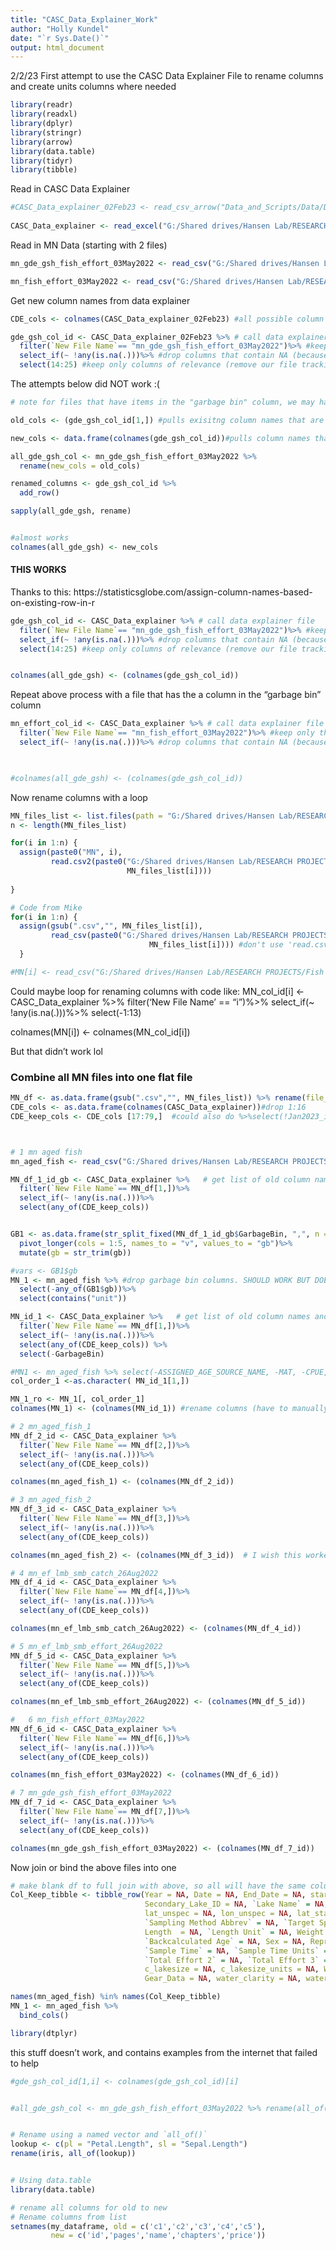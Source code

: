 ```yaml
---
title: "CASC_Data_Explainer_Work"
author: "Holly Kundel"
date: "`r Sys.Date()`"
output: html_document
---
```


2/2/23
First attempt to use the CASC Data Explainer File to rename columns and create units columns where needed

```r
library(readr)
library(readxl)
library(dplyr)
library(stringr)
library(arrow)
library(data.table)
library(tidyr)
library(tibble)
```

Read in CASC Data Explainer
```r
#CASC_Data_explainer_02Feb23 <- read_csv_arrow("Data_and_Scripts/Data/Data_Explainer/CASC_Data_Explainer_for_R_Data_Manipulation_02Feb23.csv")
  
CASC_Data_explainer <- read_excel("G:/Shared drives/Hansen Lab/RESEARCH PROJECTS/Fish Survey Data/CASC_Data_Explainer_for_R_Data_Manipulation.xlsx")
```

Read in MN Data (starting with 2 files)
```r
mn_gde_gsh_fish_effort_03May2022 <- read_csv("G:/Shared drives/Hansen Lab/RESEARCH PROJECTS/Fish Survey Data/MN_Data/MN_raw_disaggregated_data/mn_gde_gsh_fish_effort_03May2022.csv")

mn_fish_effort_03May2022 <- read_csv("G:/Shared drives/Hansen Lab/RESEARCH PROJECTS/Fish Survey Data/MN_Data/MN_raw_disaggregated_data/mn_fish_effort_03May2022.csv")
```

Get new column names from data explainer
```r
CDE_cols <- colnames(CASC_Data_explainer_02Feb23) #all possible column names, including garbage column

gde_gsh_col_id <- CASC_Data_explainer_02Feb23 %>% # call data explainer file
  filter(`New File Name`== "mn_gde_gsh_fish_effort_03May2022")%>% #keep only the row relevant to this file
  select_if(~ !any(is.na(.)))%>% #drop columns that contain NA (because that means df doesn't contain that info)
  select(14:25) #keep only columns of relevance (remove our file tracking and urls)
```

The attempts below did NOT work :(
```r
# note for files that have items in the "garbage bin" column, we may have a different process where we remove garbage columns after 'filter' but before dropping na columns

old_cols <- (gde_gsh_col_id[1,]) #pulls exisitng column names that are in row 1

new_cols <- data.frame(colnames(gde_gsh_col_id))#pulls column names that have a match in our file of interest 

all_gde_gsh_col <- mn_gde_gsh_fish_effort_03May2022 %>%
  rename(new_cols = old_cols)

renamed_columns <- gde_gsh_col_id %>%
  add_row()

sapply(all_gde_gsh, rename)


#almost works
colnames(all_gde_gsh) <- new_cols
```

#### THIS WORKS


Thanks to this: https://statisticsglobe.com/assign-column-names-based-on-existing-row-in-r

```R
gde_gsh_col_id <- CASC_Data_explainer %>% # call data explainer file
  filter(`New File Name`== "mn_gde_gsh_fish_effort_03May2022")%>% #keep only the row relevant to this file
  select_if(~ !any(is.na(.)))%>% #drop columns that contain NA (because that means df doesn't contain that info)
  select(14:25) #keep only columns of relevance (remove our file tracking and urls)


colnames(all_gde_gsh) <- (colnames(gde_gsh_col_id))
```


Repeat above process with a file that has the a column in the "garbage bin" column
```r
mn_effort_col_id <- CASC_Data_explainer %>% # call data explainer file
  filter(`New File Name`== "mn_fish_effort_03May2022")%>% #keep only the row relevant to this file
  select_if(~ !any(is.na(.)))%>% #drop columns that contain NA (because that means df doesn't contain that info)
  


#colnames(all_gde_gsh) <- (colnames(gde_gsh_col_id))
```

Now rename columns with a loop
```r
MN_files_list <- list.files(path = "G:/Shared drives/Hansen Lab/RESEARCH PROJECTS/Fish Survey Data/MN_Data/MN_raw_disaggregated_data", pattern = "mn_")
n <- length(MN_files_list)

for(i in 1:n) {
  assign(paste0("MN", i),
         read.csv2(paste0("G:/Shared drives/Hansen Lab/RESEARCH PROJECTS/Fish Survey Data/MN_Data/MN_raw_disaggregated_data/",
                          MN_files_list[i])))
  
}

# Code from Mike
for(i in 1:n) {
  assign(gsub(".csv","", MN_files_list[i]),
         read_csv(paste0("G:/Shared drives/Hansen Lab/RESEARCH PROJECTS/Fish Survey Data/MN_Data/MN_raw_disaggregated_data/",
                               MN_files_list[i]))) #don't use 'read.csv2, only get one column
  }  

#MN[i] <- read_csv("G:/Shared drives/Hansen Lab/RESEARCH PROJECTS/Fish Survey Data/MN_Data/MN_raw_disaggregated_data/"[i])
```
Could maybe loop for renaming columns with code like:
MN_col_id[i] <- CASC_Data_explainer %>%
    filter('New File Name' == "i")%>%
    select_if(~ !any(is.na(.)))%>%
    select(-1:13)
  
  colnames(MN[i]) <- colnames(MN_col_id[i])
  
  But that didn't work lol

### Combine all MN files into one flat file
```r
MN_df <- as.data.frame(gsub(".csv","", MN_files_list)) %>% rename(file_name = 1)
CDE_cols <- as.data.frame(colnames(CASC_Data_explainer))#drop 1:16
CDE_keep_cols <- CDE_cols [17:79,]  #could also do %>%select(!Jan2023_inventoried:Targeted_or_Standard)



# 1 mn aged fish
mn_aged_fish <- read_csv("G:/Shared drives/Hansen Lab/RESEARCH PROJECTS/Fish Survey Data/MN_Data/MN_raw_disaggregated_data/mn_aged_fish.csv")

MN_df_1_id_gb <- CASC_Data_explainer %>%   # get list of old column names and new column names
  filter(`New File Name`== MN_df[1,])%>%
  select_if(~ !any(is.na(.)))%>%
  select(any_of(CDE_keep_cols))


GB1 <- as.data.frame(str_split_fixed(MN_df_1_id_gb$GarbageBin, ",", n = Inf))%>% # get list of columns in "garbage bin"
  pivot_longer(cols = 1:5, names_to = "v", values_to = "gb")%>%
  mutate(gb = str_trim(gb))

#vars <- GB1$gb
MN_1 <- mn_aged_fish %>% #drop garbage bin columns. SHOULD WORK BUT DOESN"T, only does first garbage column
  select(-any_of(GB1$gb))%>%
  select(contains("unit"))

MN_id_1 <- CASC_Data_explainer %>%   # get list of old column names and new column names
  filter(`New File Name`== MN_df[1,])%>%
  select_if(~ !any(is.na(.)))%>%
  select(any_of(CDE_keep_cols)) %>%
  select(-GarbageBin)

#MN1 <- mn_aged_fish %>% select(-ASSIGNED_AGE_SOURCE_NAME, -MAT, -CPUE, -AREA, -SRVY_DT)
col_order_1 <-as.character( MN_id_1[1,])

MN_1_ro <- MN_1[, col_order_1]
colnames(MN_1) <- (colnames(MN_id_1)) #rename columns (have to manually type df name in first 'colnames()' argument)

# 2 mn_aged_fish_1
MN_df_2_id <- CASC_Data_explainer %>%
  filter(`New File Name`== MN_df[2,])%>%
  select_if(~ !any(is.na(.)))%>%
  select(any_of(CDE_keep_cols))

colnames(mn_aged_fish_1) <- (colnames(MN_df_2_id))

# 3 mn_aged_fish_2
MN_df_3_id <- CASC_Data_explainer %>%
  filter(`New File Name`== MN_df[3,])%>%
  select_if(~ !any(is.na(.)))%>%
  select(any_of(CDE_keep_cols))

colnames(mn_aged_fish_2) <- (colnames(MN_df_3_id))  # I wish this worked colnames(MN_df[3,]) <- (colnames(MN_df_3_id))

# 4 mn_ef_lmb_smb_catch_26Aug2022
MN_df_4_id <- CASC_Data_explainer %>%
  filter(`New File Name`== MN_df[4,])%>%
  select_if(~ !any(is.na(.)))%>%
  select(any_of(CDE_keep_cols))

colnames(mn_ef_lmb_smb_catch_26Aug2022) <- (colnames(MN_df_4_id))

# 5 mn_ef_lmb_smb_effort_26Aug2022
MN_df_5_id <- CASC_Data_explainer %>%
  filter(`New File Name`== MN_df[5,])%>%
  select_if(~ !any(is.na(.)))%>%
  select(any_of(CDE_keep_cols))

colnames(mn_ef_lmb_smb_effort_26Aug2022) <- (colnames(MN_df_5_id))

#	6 mn_fish_effort_03May2022
MN_df_6_id <- CASC_Data_explainer %>%
  filter(`New File Name`== MN_df[6,])%>%
  select_if(~ !any(is.na(.)))%>%
  select(any_of(CDE_keep_cols))

colnames(mn_fish_effort_03May2022) <- (colnames(MN_df_6_id))

# 7 mn_gde_gsh_fish_effort_03May2022
MN_df_7_id <- CASC_Data_explainer %>%
  filter(`New File Name`== MN_df[7,])%>%
  select_if(~ !any(is.na(.)))%>%
  select(any_of(CDE_keep_cols))

colnames(mn_gde_gsh_fish_effort_03May2022) <- (colnames(MN_df_7_id))

```

Now join or bind the above files into one
```r
# make blank df to full join with above, so all will have the same columns
Col_Keep_tibble <- tibble_row(Year = NA, Date = NA, End_Date = NA, start_time = NA, end_time = NA, `Time Zone` = NA, County = NA, `Lake ID` = NA,
                              Secondary_Lake_ID = NA, `Lake Name` = NA, `Lake Type` = NA, `Survey ID` = NA, SampleID = NA, survey_type = NA, `Site ID` = NA, 
                              lat_unspec = NA, lon_unspec = NA, lat_start = NA, lon_start = NA, lat_end = NA, lon_end = NA, location_notes = NA, `Sampling Method` = NA, 
                              `Sampling Method Abbrev` = NA, `Target Species` = NA, Secondary_Target_Species = NA, Species = NA, `Total Count` = NA, `Individual Count` = NA, 
                              Length  = NA, `Length Unit` = NA, Weight = NA, `Weight Unit` = NA, Age = NA, `Aging Structure` = NA, Young_of_Year = NA, 
                              `Backcalculated Age` = NA, Sex = NA, Reproductive_Condition = NA, Distance = NA, `Distance Units` = NA, 
                              `Sample Time` = NA, `Sample Time Units` = NA, `Total Effort 1` = NA, 
                              `Total Effort 2` = NA, `Total Effort 3` = NA, Total_Effort_4 = NA, Total_Effort_5 = NA, Effort_Units = NA, CPUE = NA, CPUE_Units = NA, 
                              c_lakesize = NA, c_lakesize_units = NA, Water_Temp = NA, Water_Temp_Units = NA, Sample_ID = NA, Notes = NA, GarbageBin = NA, 
                              Gear_Data = NA, water_clarity = NA, water_clarity_units = NA, mark_recap_data = NA, Aging_data = NA)

names(mn_aged_fish) %in% names(Col_Keep_tibble)
MN_1 <- mn_aged_fish %>%
  bind_cols()
```









```r
library(dtplyr)
```







this stuff doesn't work, and contains examples from the internet that failed to help
```r
#gde_gsh_col_id[1,i] <- colnames(gde_gsh_col_id)[i]


#all_gde_gsh_col <- mn_gde_gsh_fish_effort_03May2022 %>% rename(all_of(old_cols))


# Rename using a named vector and `all_of()`
lookup <- c(pl = "Petal.Length", sl = "Sepal.Length")
rename(iris, all_of(lookup))


# Using data.table
library(data.table)

# rename all columns for old to new
# Rename columns from list
setnames(my_dataframe, old = c('c1','c2','c3','c4','c5'), 
         new = c('id','pages','name','chapters','price'))
```
